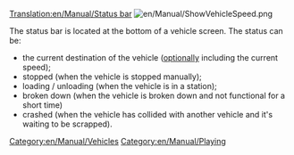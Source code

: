 [[Translation:en/Manual/Status bar]]
[[File:en/Manual/ShowVehicleSpeed.png]]

The status bar is located at the bottom of a vehicle screen. The status can be:
* the current destination of the vehicle ([[en/Archive/Manual/Settings/Configuring patches/Interface#show-vehicle-speed-in-status-bar|optionally]] including the current speed);
* stopped (when the vehicle is stopped manually);
* loading / unloading (when the vehicle is in a station);
* broken down (when the vehicle is broken down and not functional for a short time)
* crashed (when the vehicle has collided with another vehicle and it's waiting to be scrapped).

[[Category:en/Manual/Vehicles]]
[[Category:en/Manual/Playing]]